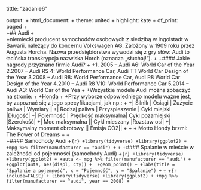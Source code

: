 tittle: "zadanie6"

output:
+ html_document:
+    theme: united
+    highlight: kate
+    df_print: paged
+  
+## Audi
+  
+niemiecki producent samochodów osobowych z siedzibą w Ingolstadt w Bawarii, należący do 
koncernu Volkswagen AG. Założony w 1909 roku przez Augusta Horcha. Nazwa przedsiębiorstwa wywodzi 
się z gry słów: Audi to łacińska transkrypcja nazwiska Horch (oznacza „słuchaj!”).
+
+#### Jakie nagrody przyznano firmie Audi?
+
+1. 2005 – Audi A6: World Car of the Year
2.2007 – Audi RS 4: World Performance Car, Audi TT World Car Design of the Year
3.2008 – Audi R8: World Performance Car, Audi R8 World Car Design of the Year
4.2010 – Audi R8 V10: World Performance Car
5.2014 – Audi A3: World Car of the Yea
+
+Wszystkie modele Audi można zobaczyć na stronie:
+
+[Honda](http://https://www.audi.com/en.html/)
+
+Przy wyborze odpowiedniego modelu ważne jest, by zapoznać się z jego specyfikacjami, jak np.:
+
+| Silnik | Osiągi | Zużycie paliwa | Wymiary |
+| Rodzaj paliwa | Przyspieszenie | Cykl miejski |Długość|
+| Pojemność | Prędkość maksymalna| Cykl pozamiejski |Szerokość|
+| Moc maksymalna || Cykl mieszany |Rozstaw osi|
+| Maksymalny moment obrotowy || Emisja CO2||
+
+
+    Motto Hondy brzmi: The Power of Dreams
+
+  
+#### Samochody Audi
+```{r}
+library(tidyverse)
+library(ggplot2)
+
+mpg %>% filter(manufacturer == "audi")
+```
+
+#### Spalanie w mieście w zależności od pojemności (samochody Audi)
+```{r}
+library(tidyverse)
+library(ggplot2)
+
+auta <- mpg %>% filter(manufacturer == "audi")
+
+ggplot(auta, aes(displ, cty)) + 
+geom_point() +
+labs(title = "Spalanie a pojemność", x = "Pojemność", y = "Spalanie")
+```
+
+```{r include=FALSE}
+ library(tidyverse)
+library(ggplot2)
+
+mpg %>% filter(manufacturer == "audi", year == 2008)
+```
